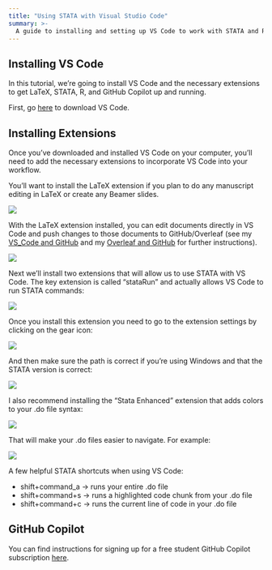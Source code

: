 ```yaml
---
title: "Using STATA with Visual Studio Code"
summary: >-
  A guide to installing and setting up VS Code to work with STATA and R. 
---
```


## Installing VS Code

In this tutorial, we're going to install VS Code and the necessary extensions to get LaTeX, STATA, R, and GitHub Copilot up and running. 

First, go [here](https://code.visualstudio.com/download) to download VS Code.

## Installing Extensions

Once you've downloaded and installed VS Code on your computer, you'll need to add the necessary extensions to incorporate VS Code into your workflow. 

You'll want to install the LaTeX extension if you plan to do any manuscript editing in LaTeX or create any Beamer slides.

![](/img/vs_code1.png){fig-alt="latex extension"}


With the LaTeX extension installed, you can edit documents directly in VS Code and push changes to those documents to GitHub/Overleaf (see my [VS_Code and GitHub](/resources/VSCode_Git.qmd) and my [Overleaf and GitHub](/resources/Overleaf_Git.qmd) for further instructions).

![](/img/vs_code2.png){fig-alt="latex edit"}


Next we'll install two extensions that will allow us to use STATA with VS Code. The key extension is called "stataRun" and actually allows VS Code to run STATA commands:

![](/img/vs_code3.png){fig-alt="stataRun"}


Once you install this extension you need to go to the extension settings by clicking on the gear icon:

![](/img/vs_code4.png){fig-alt="stataRun_settings"}


And then make sure the path is correct if you're using Windows and that the STATA version is correct:

![](/img/vs_code5.png){fig-alt="stataRun_version"}


I also recommend installing the "Stata Enhanced" extension that adds colors to your .do file syntax:

![](/img/vs_code6.png){fig-alt="Stata Enhanced"}


That will make your .do files easier to navigate. For example:

![](/img/vs_code7.png){fig-alt="Stata do"}


A few helpful STATA shortcuts when using VS Code:

- shift+command_a   ->    runs your entire .do file
- shift+command+s   ->    runs a highlighted code chunk from your .do file
- shift+command+c   ->    runs the current line of code in your .do file

## GitHub Copilot

You can find instructions for signing up for a free student GitHub Copilot subscription [here](https://docs.github.com/en/copilot/quickstart).
